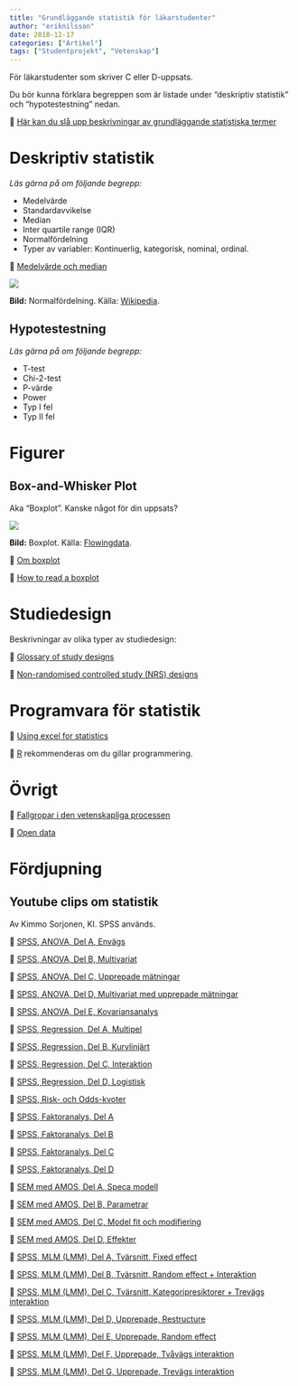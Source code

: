 ```yaml
---
title: "Grundläggande statistik för läkarstudenter"
author: "eriknilsson"
date: 2018-12-17
categories: ["Artikel"]
tags: ["Studentprojekt", "Vetenskap"]
---
```


För läkarstudenter som skriver C eller D-uppsats.

Du bör kunna förklara begreppen som är listade under "deskriptiv statistik" och "hypotestestning" nedan.

&#x1F517; [Här kan du slå upp beskrivningar av grundläggande statistiska termer](http://www.graphpad.com/guides/prism/6/statistics/index.htm?stat_standard_deviation_and_standar.htm)

# Deskriptiv statistik

_Läs gärna på om följande begrepp:_

- Medelvärde
- Standardavvikelse
- Median
- Inter quartile range (IQR)
- Normalfördelning
- Typer av variabler: Kontinuerlig, kategorisk, nominal, ordinal.

&#x1F517; [Medelvärde och median](https://www.youtube.com/watch?v=JFesFhraX2M)

![](/media/normal-distribution.png)

**Bild:** Normalfördelning. Källa: [Wikipedia](https://en.wikipedia.org/wiki/Normal_distribution).

## Hypotestestning

_Läs gärna på om följande begrepp:_

- T-test
- Chi-2-test
- P-värde
- Power
- Typ I fel
- Typ II fel

# Figurer

## Box-and-Whisker Plot

Aka "Boxplot". Kanske något för din uppsats?

![](/media/boxplot.gif)

**Bild:** Boxplot. Källa: [Flowingdata](https://flowingdata.com/2008/02/15/how-to-read-and-use-a-box-and-whisker-plot/).

&#x1F517; [Om boxplot ](http://amsi.org.au/teacher_modules/Data_investigation_year_10.html#Quartiles_and_boxplots)

&#x1F517; [How to read a boxplot ](https://flowingdata.com/2008/02/15/how-to-read-and-use-a-box-and-whisker-plot/)

# Studiedesign

Beskrivningar av olika typer av studiedesign:

&#x1F517; [Glossary of study designs](https://www.nice.org.uk/article/pmg4/chapter/appendix-d-glossary-of-study-designs#before-and-after-ba-studies)

&#x1F517; [Non-randomised controlled study (NRS) designs](http://childhoodcancer.cochrane.org/non-randomised-controlled-study-nrs-designs)

# Programvara för statistik

&#x1F517; [Using excel for statistics](http://www.real-statistics.com/)

&#x1F517; [R](https://www.r-project.org/) rekommenderas om du gillar programmering.

# Övrigt

&#x1F517; [Fallgropar i den vetenskapliga processen](http://www.economist.com/news/briefing/21588057-scientists-think-science-self-correcting-alarming-degree-it-not-trouble)

&#x1F517; [Open data](http://www.icsu.org/science-international/accord)

# Fördjupning

## Youtube clips om statistik 

Av Kimmo Sorjonen, KI. SPSS används.

&#x1F517; [SPSS, ANOVA, Del A, Envägs](https://www.youtube.com/watch?v=Z1SP6-3ky2Y)

&#x1F517; [SPSS, ANOVA, Del B, Multivariat](https://www.youtube.com/watch?v=SdlcqEGNTMU)

&#x1F517; [SPSS, ANOVA, Del C, Upprepade mätningar](https://www.youtube.com/watch?v=_LiqKSc4kJ8)

&#x1F517; [SPSS, ANOVA, Del D, Multivariat med upprepade mätningar](https://www.youtube.com/watch?v=k-xIyhfVdbM)

&#x1F517; [SPSS, ANOVA, Del E, Kovariansanalys](https://www.youtube.com/watch?v=6IofcgsTSmI)

&#x1F517; [SPSS, Regression, Del A, Multipel](https://www.youtube.com/watch?v=5LTQRdZQgdI)

&#x1F517; [SPSS, Regression, Del B, Kurvlinjärt](https://www.youtube.com/watch?v=P0bHAd2f4Pc)

&#x1F517; [SPSS, Regression, Del C, Interaktion](https://www.youtube.com/watch?v=gzwJmgRwP78)

&#x1F517; [SPSS, Regression, Del D, Logistisk](https://www.youtube.com/watch?v=kuKZHtrdcGw)

&#x1F517; [SPSS, Risk- och Odds-kvoter](https://www.youtube.com/watch?v=1qhk4SsEuac)

&#x1F517; [SPSS, Faktoranalys, Del A](https://www.youtube.com/watch?v=KMNXXxqF8mY)

&#x1F517; [SPSS, Faktoranalys, Del B](https://www.youtube.com/watch?v=fNCohP9dHlc)

&#x1F517; [SPSS, Faktoranalys, Del C](https://www.youtube.com/watch?v=nBlJ3LyF_Po)

&#x1F517; [SPSS, Faktoranalys, Del D](https://www.youtube.com/watch?v=r8UJnzowu1A)

&#x1F517; [SEM med AMOS, Del A, Speca modell](https://www.youtube.com/watch?v=u9y3Jm4HSIY)

&#x1F517; [SEM med AMOS, Del B, Parametrar](http://www.youtube.com/watch?v=G8uPc6ZhsWw)

&#x1F517; [SEM med AMOS, Del C, Model fit och modifiering](http://www.youtube.com/watch?v=udB_-KsdR6E)

&#x1F517; [SEM med AMOS, Del D, Effekter](http://www.youtube.com/watch?v=4xnsJoRKN_0)

&#x1F517; [SPSS, MLM (LMM), Del A, Tvärsnitt, Fixed effect](http://www.youtube.com/watch?v=Twj5NfneOCY)

&#x1F517; [SPSS, MLM (LMM), Del B, Tvärsnitt, Random effect + Interaktion](http://www.youtube.com/watch?v=kCN1m5k1RKs)

&#x1F517; [SPSS, MLM (LMM), Del C, Tvärsnitt, Kategoripresiktorer + Trevägs interaktion](http://www.youtube.com/watch?v=j8edoSdu9JI)

&#x1F517; [SPSS, MLM (LMM), Del D, Upprepade, Restructure](http://www.youtube.com/watch?v=NDJfZnioJZU)

&#x1F517; [SPSS, MLM (LMM), Del E, Upprepade, Random effect](http://www.youtube.com/watch?v=3bGiGz-50qY)

&#x1F517; [SPSS, MLM (LMM), Del F, Upprepade, Tvåvägs interaktion](http://www.youtube.com/watch?v=dRFy20HD__w)

&#x1F517; [SPSS, MLM (LMM), Del G, Upprepade, Trevägs interaktion](http://www.youtube.com/watch?v=fExWt70Dufo)
